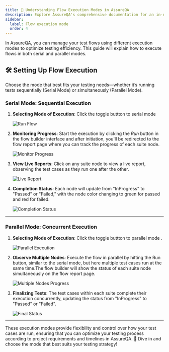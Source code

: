 ```yaml
---
title: 🚀 Understanding Flow Execution Modes in AssureQA
description: Explore AssureQA's comprehensive documentation for an in-depth look at our services and tools.
sidebar:
  label: Flow execution mode
  order: 4
---
```


In AssureQA, you can manage your test flows using different execution modes to optimize testing efficiency. This guide will explain how to execute flows in both serial and parallel modes.

## 🛠️ Setting Up Flow Execution

Choose the mode that best fits your testing needs—whether it’s running tests sequentially (Serial Mode) or simultaneously (Parallel Mode).

### Serial Mode: Sequential Execution

1. **Selecting Mode of Execution**:
   Click the toggle buttton to serial mode 

   ![Run Flow](./TestFlowImages/MODE1.png)

2. **Monitoring Progress**:
   Start the execution by clicking the *Run* button in the flow builder interface and after initiation, you'll be redirected to the flow report page where you can track the progress of each suite node.

   ![Monitor Progress](./TestFlowImages/MODE2.png)

3. **View Live Reports**:
   Click on any suite node to view a live report, observing the test cases as they run one after the other.

   ![Live Report](./TestFlowImages/MODE4.png)

4. **Completion Status**:
   Each node will update from "InProgress" to "Passed" or "Failed," with the node color changing to green for passed and red for failed.

   ![Completion Status](./TestFlowImages/MODE5.png)

---

### Parallel Mode: Concurrent Execution

1. **Selecting Mode of Execution**:
   Click the toggle buttton to parallel mode .

   ![Parallel Execution](./TestFlowImages/MODE6.png)

2. **Observe Multiple Nodes**:
   Execute the flow in parallel by hitting the Run button, similar to the serial mode, but here multiple test cases run at the same time.The flow builder will show the status of each suite node simultaneously on the flow report page.

   ![Multiple Nodes Progress](./TestFlowImages/MODE7.png)

3. **Finalizing Tests**:
   The test cases within each suite complete their execution concurrently, updating the status from "InProgress" to "Passed" or "Failed".

   ![Final Status](./TestFlowImages/MODE9.png)

---

These execution modes provide flexibility and control over how your test cases are run, ensuring that you can optimize your testing process according to project requirements and timelines in AssureQA. 🌟 Dive in and choose the mode that best suits your testing strategy!
